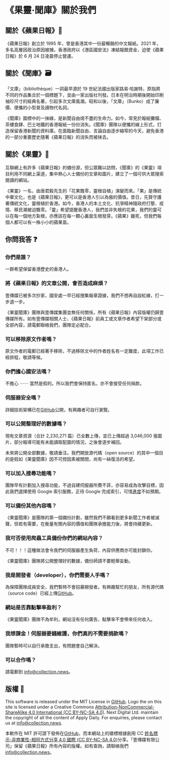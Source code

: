 # 《果靈·聞庫》關於我們

## 關於《蘋果日報》🍎

《蘋果日報》創立於 1995 年，曾是香港其中一份最暢銷的中文報紙。2021 年，多名高層因政治原因被捕，香港政府以《港區國安法》凍結報館資金，迫使《蘋果日報》於 6 月 24 日凌晨停止營運。

## 關於《聞庫》🗃

「文庫」（bibliothèque）一詞最早源於 19 世紀法國出版家路易·哈謝特，原指將不同的作品集合於一個標題下，並由一家出版社刊發。日本在明治時期後開始印刷袖珍尺寸的經典名著，引起多次文庫風潮。昭和以後，「文庫」（Bunko）成了廉價、便攜的小型普及讀物代名詞。

《聞庫》圖標中的一抹綠，是新聞自由燒不盡的生命力。如今，常見於報紙攤檔、茶樓食肆、巴士地鐵的香港報紙一份份消失。《聞庫》團隊以便攜的線上形式，打造保留香港新聞的資料庫。在面臨新聞自由、言論自由逐步縮窄的今天，避免香港的一部分重要歷史隨著《蘋果日報》的消失而被抹去。

## 關於《果靈》🌱

互聯網上有許多《蘋果日報》的備份源，但公眾難以訪問，《聞庫》的《果靈》項目利用不同網上渠道，集中熱心人士備份的文章和圖片，建立了一個可供大眾搜索閱讀的網站。

《果靈》一名，由唐君毅先生的「花果飄零，靈根自植」演變而來。「果」是傳統中華文化，也是《蘋果日報》，更可以是香港人引以為傲的價值。昔日，先賢守護著傳統文化，靈根植於香港。如今，香港人的本土文化、抗爭精神隨政府打壓、疫情、移民潮被迫飄零。「靈」希望提醒香港人，我們並非失根的花果，我們的靈可以在每一個地方紮根，亦應該在每一顆心裏面生根發芽。《蘋果》雖死，但我們每個人都可以有一株小小的蘋果苗。

## 你問我答 ❓

### 你們是誰？

一群希望保留香港歷史的香港人。

### 將《蘋果日報》的文章公開，會否造成麻煩？

壹傳媒已被多次抄家，國安處一早已經搜集報章證據，我們不想再自設紅線，打一步退一步。

《果靈聞庫》團隊與壹傳媒集團並無任何關係，所有《蘋果日報》內容版權仍歸壹傳媒所有。如有壹傳媒相關人士、《蘋果日報》前員工或文章作者希望下架部分或全部內容，請電郵聯絡我們，團隊定必配合。

### 可以移除原文作者嗎？

原文作者的電郵已經著手移除，不過移除文中的作者姓名有一定難度，此項工作已經排程，敬請等候。

### 你們擔心國安法嗎？

不擔心 ⋯⋯ 當然是假的。所以我們會保持匿名，亦不會接受任何捐款。

### 伺服器安全嗎？

詳細技術架構已在[GitHub](https://github.com/appledailybackup/collection-news)公開，有興趣者可自行瀏覽。

### 可以公開整理好的數據嗎？

現有文章資源（合計 2,230,271 篇）已全數上傳，並已上傳超過 3,046,000 張圖片，部分報導可能有未能讀取配圖的情況，之後會逐步補回。

未來將公開全部數據，敬請垂注。我們開放源代碼（open source）的其中一個目的是假如《果靈聞庫》因不可控因素被關閉，尚有一絲復活的希望。

### 可以加入搜尋功能嗎？

團隊早有計劃加入搜尋功能，不過自建伺服器所費不菲，亦容易成為攻擊目標，因此我們選擇使用 Google 索引服務，正待 Google 完成索引，可惜[進度](https://collection.news/search)不如預期。

### 可以備份其他內容嗎？

《果靈聞庫》是團隊的第一個備份計劃，雖然我們不願看到更多新聞工作者被滅聲，但若有需要，在衡量有關內容的價值和團隊承擔能力後，將會持續更新。

### 我可否使用爬蟲工具備份你們的網站內容？

不可！！！這種做法會令我們的伺服器產生負荷，內容供應商亦可能封鎖你。

《果靈聞庫》團隊將公開整理好的數據，備份師請不要輕舉妄動。

### 我是開發者（developer），你們需要人手嗎？

為保障團隊成員安全，我們暫時不會招募開發者。有興趣幫忙的朋友，所有源代碼（source code）已經上傳[GitHub](https://github.com/appledailybackup/collection-news)。

### 網站是否靠點擊率盈利？

《果靈聞庫》團隊不為牟利，網站沒有任何廣告，點擊率不會帶來任何收入。

### 我想課金！伺服器要錢維護，你們真的不需要捐款嗎？

團隊暫時可以自行承擔支出，有問題會自己解決。

### 可以合作嗎？

請電郵到 <a href="mailto:info@collection.news">info@collection.news</a>。

## 版權 📄

This software is released under the MIT License in [GitHub](https://github.com/appledailybackup/collection-news). Logo the on this site is licensed under a Creative Commons [Attribution-NonCommercial-ShareAlike 4.0 International (CC BY-NC-SA 4.0)](https://creativecommons.org/licenses/by-nc-sa/4.0/). Next Digital Ltd. maintain the copyright of all the content of Apply Daily. For enquiries, please contact us at <a href="mailto:info@collection.news">info@collection.news</a>.

本軟件在 MIT 許可證下發佈在[GitHub](https://github.com/appledailybackup/collection-news)，而本網站上的徽標根據創用 CC [姓名標示-非商業性-相同方式分享 4.0 國際 (CC BY-NC-SA 4.0)](https://creativecommons.org/licenses/by-nc-sa/4.0/deed.zh_TW)分享。「壹傳媒有限公司」保留《蘋果日報》所有內容的版權。如有查詢，請聯絡我們 <a href="mailto:info@collection.news">info@collection.news</a>。
